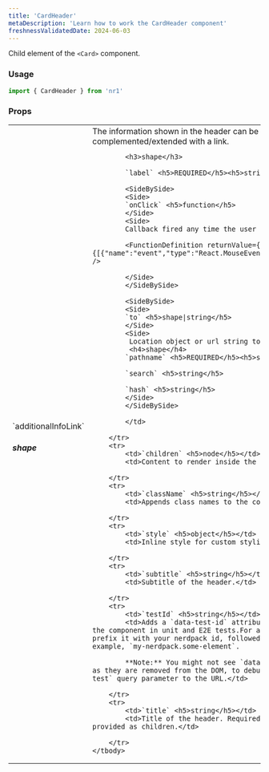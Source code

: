 ```yaml
---
title: 'CardHeader'
metaDescription: 'Learn how to work the CardHeader component'
freshnessValidatedDate: 2024-06-03
---
```


Child element of the `<Card>` component.

### Usage

```js
import { CardHeader } from 'nr1'
```


### Props

<table>
    <tbody>
        <tr>
            <td>`additionalInfoLink` <h5>shape</h5></td>
            <td>The information shown in the header can be complemented/extended with a link.
            
            <h3>shape</h3>

            `label` <h5>REQUIRED</h5><h5>string</h5>

            <SideBySide>
            <Side>
            `onClick` <h5>function</h5>
            </Side>
            <Side>
            Callback fired any time the user clicks on the button.
            
            <FunctionDefinition returnValue={[]} arguments={[{"name":"event","type":"React.MouseEvent","description":""}]} />
            
            </Side>
            </SideBySide>
            
            <SideBySide>
            <Side>
            `to` <h5>shape|string</h5>
            </Side>
            <Side>
             Location object or url string to link to.
             <h4>shape</h4>
            `pathname` <h5>REQUIRED</h5><h5>string</h5>
    
            `search` <h5>string</h5>

            `hash` <h5>string</h5>
            </Side>
            </SideBySide>
            
            </td>

        </tr>
        <tr>
            <td>`children` <h5>node</h5></td>
            <td>Content to render inside the card body.</td>

        </tr>
        <tr>
            <td>`className` <h5>string</h5></td>
            <td>Appends class names to the component.</td>

        </tr>
        <tr>
            <td>`style` <h5>object</h5></td>
            <td>Inline style for custom styling.</td>

        </tr>
        <tr>
            <td>`subtitle` <h5>string</h5></td>
            <td>Subtitle of the header.</td>

        </tr>
        <tr>
            <td>`testId` <h5>string</h5></td>
            <td>Adds a `data-test-id` attribute. Use it to target the component in unit and E2E tests.For a test id to be valid, prefix it with your nerdpack id, followed up by a dot.For example, `my-nerdpack.some-element`.
            
            **Note:** You might not see `data-test-id` attributes as they are removed from the DOM, to debug them pass a `e2e-test` query parameter to the URL.</td>

        </tr>
        <tr>
            <td>`title` <h5>string</h5></td>
            <td>Title of the header. Required when the title is not provided as children.</td>

        </tr>
    </tbody>
</table>